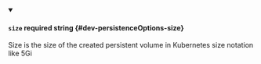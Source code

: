 
<details className="config-field" data-expandable="false" open>
<summary>

#### `size` <span class="config-field-required" data-required="false">required</span> <span class="config-field-type">string</span> <span class="config-field-default"></span> <span class="config-field-enum"></span> {#dev-persistenceOptions-size}

Size is the size of the created persistent volume in Kubernetes size notation like 5Gi

</summary>



</details>
